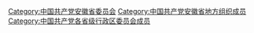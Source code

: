 [[Category:中国共产党安徽省委员会|Category:中国共产党安徽省委员会]]
[[Category:中国共产党安徽省地方组织成员|Category:中国共产党安徽省地方组织成员]]
[[Category:中国共产党各省级行政区委员会成员|Category:中国共产党各省级行政区委员会成员]]
